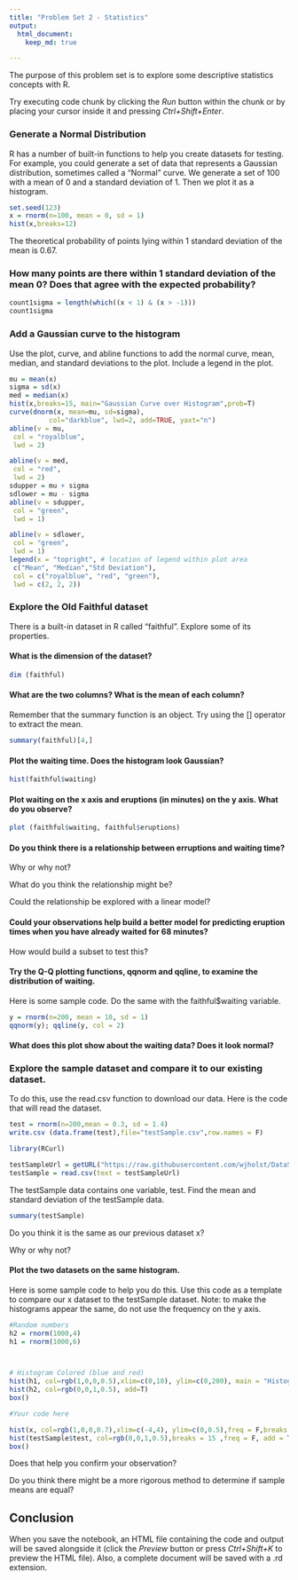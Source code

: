 ```yaml
---
title: "Problem Set 2 - Statistics"
output:
  html_document:
    keep_md: true

---
```


The purpose of this problem set is to explore some descriptive statistics concepts with R.

Try executing code chunk by clicking the *Run* button within the chunk or by placing your cursor inside it and pressing *Ctrl+Shift+Enter*. 

### Generate a Normal Distribution

R has a number of built-in functions to help you create datasets for testing. For example, you could generate a set of data that represents a Gaussian distribution, sometimes called a "Normal" curve. We generate a set of 100 with a mean of 0 and a standard deviation of 1. Then we plot it as a histogram.

```r
set.seed(123)
x = rnorm(n=100, mean = 0, sd = 1)
hist(x,breaks=12)
```

The theoretical probability of points lying within 1 standard deviation of the mean is 0.67. 

### How many points are there within 1 standard deviation of the mean 0? Does that agree with the expected probability?

```r
count1sigma = length(which((x < 1) & (x > -1)))
count1sigma                     
```

### Add a Gaussian curve to the histogram
Use the plot, curve, and abline functions to add the normal curve, mean, median, and standard deviations to the plot. Include a legend in the plot.

```r
mu = mean(x)
sigma = sd(x)
med = median(x)
hist(x,breaks=15, main="Gaussian Curve over Histogram",prob=T)
curve(dnorm(x, mean=mu, sd=sigma), 
          col="darkblue", lwd=2, add=TRUE, yaxt="n")
abline(v = mu,
 col = "royalblue",
 lwd = 2)

abline(v = med,
 col = "red",
 lwd = 2)
sdupper = mu + sigma
sdlower = mu - sigma
abline(v = sdupper,
 col = "green",
 lwd = 1)

abline(v = sdlower,
 col = "green",
 lwd = 1)
legend(x = "topright", # location of legend within plot area
 c("Mean", "Median","Std Deviation"),
 col = c("royalblue", "red", "green"),
 lwd = c(2, 2, 2))

```

### Explore the Old Faithful dataset

There is a built-in dataset in R called "faithful". Explore some of its properties.

#### What is the dimension of the dataset?

```r
dim (faithful)
```

#### What are the two columns? What is the mean of each column?

Remember that the summary function is an object. Try using the [] operator to extract the mean.

```r

summary(faithful)[4,]

```

#### Plot the waiting time. Does the histogram look Gaussian?

```r
hist(faithful$waiting)

```


#### Plot waiting on the x axis and eruptions (in minutes) on the y axis. What do you observe?

```r
plot (faithful$waiting, faithful$eruptions)

```


#### Do you think there is a relationship between erruptions and waiting time? 

Why or why not? 

What do you think the relationship might be? 

Could the relationship be explored with a linear model?

#### Could your observations help build a better model for predicting eruption times when you have already waited for 68 minutes?

How would build a subset to test this?

#### Try the Q-Q plotting functions, qqnorm and qqline, to examine the distribution of waiting.

Here is some sample code. Do the same with the faithful$waiting variable.

```r

y = rnorm(n=200, mean = 10, sd = 1)
qqnorm(y); qqline(y, col = 2)


```
#### What does this plot show about the waiting data? Does it look normal?

### Explore the sample dataset and compare it to our existing dataset.

To do this, use the read.csv function to download our data. Here is the code that will read the dataset.

```r
test = rnorm(n=200,mean = 0.3, sd = 1.4)
write.csv (data.frame(test),file="testSample.csv",row.names = F)

library(RCurl)

testSampleUrl = getURL("https://raw.githubusercontent.com/wjholst/DataScienceCurriculum/master/testSample.csv")
testSample = read.csv(text = testSampleUrl)

```

The testSample data contains one variable, test. Find the mean and standard deviation of the testSample data. 

```r
summary(testSample)
```


Do you think it is the same as our previous dataset x? 

Why or why not?

#### Plot the two datasets on the same histogram. 
Here is some sample code to help you do this. Use this code as a template to compare our x dataset to the testSample dataset. Note: to make the histograms appear the same, do not use the frequency on the y axis.

```r
#Random numbers
h2 = rnorm(1000,4)
h1 = rnorm(1000,6)



# Histogram Colored (blue and red)
hist(h1, col=rgb(1,0,0,0.5),xlim=c(0,10), ylim=c(0,200), main = "Histogram Comparison")
hist(h2, col=rgb(0,0,1,0.5), add=T)
box()

#Your code here

hist(x, col=rgb(1,0,0,0.7),xlim=c(-4,4), ylim=c(0,0.5),freq = F,breaks = 15, main = "Histogram Comparison")
hist(testSample$test, col=rgb(0,0,1,0.5),breaks = 15 ,freq = F, add = T)
box()
```



Does that help you confirm your observation? 


Do you think there might be a more rigorous method to determine if sample means are equal?


## Conclusion

When you save the notebook, an HTML file containing the code and output will be saved alongside it (click the *Preview* button or press *Ctrl+Shift+K* to preview the HTML file). Also, a complete document will be saved with a .rd extension. 
